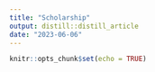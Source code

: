 ```yaml
---
title: "Scholarship"
output: distill::distill_article
date: "2023-06-06"
---
```


```r
knitr::opts_chunk$set(echo = TRUE)
```
